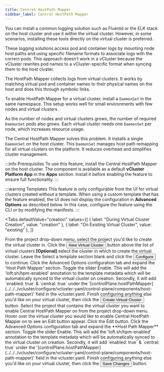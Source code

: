 ```yaml
---
title: Central HostPath Mapper
sidebar_label: Central HostPath Mapper
---
```



You can install a common logging solution such as Fluentd or the ELK stack on the host cluster and use it within the virtual cluster. However, in some scenarios, installing these tools directly on the virtual cluster is preferred.

These logging solutions access pod and container logs by mounting node host paths and using specific filename formats to associate logs with the correct pods. This approach doesn’t work in a vCluster because the vCluster rewrites pod names to a vCluster-specific format when syncing them to the host cluster.

The HostPath Mapper collects logs from virtual clusters. It works by matching virtual pod and container names to their physical names on the host and does this through symbolic links.

To enable HostPath Mapper for a virtual cluster, install a `DaemonSet` in the same namespace. This setup works well for small environments with few nodes and virtual clusters.

As the number of nodes and virtual clusters grows, the number of required `DaemonSet` pods also grows. Each virtual cluster needs one `DaemonSet` per node, which increases resource usage.

The Central HostPath Mapper solves this problem. It installs a single `DaemonSet` on the host cluster. This `DaemonSet` manages host path remapping for all virtual clusters on the platform. It reduces overhead and simplifies cluster management.

:::info Prerequisites
To use this feature, install the Central HostPath Mapper on the host cluster. The component is available as a default **vCluster Platform App** in the **Apps** section. Install it before enabling the feature to ensure full functionality.
:::

:::warning Templates
This feature is only configurable from the UI for virtual clusters created without a template. When using a custom template that has the feature enabled, the UI does not display the configuration in **Advanced Options** as described below. In this case, configure the feature using the CLI or by modifying the manifests.
:::

<Tabs
  defaultValue="creation"
  values={[
    { label: "During Virtual Cluster Creation", value: "creation" },
    { label: "On Existing Virtual Cluster", value: "existing" },
  ]}
>
  <TabItem value="creation">
    <Flow id="enable-central-hpm-virtualcluster-creation">
      <Step>
        From the project drop-down menu, select the project you'd like to create
        the virtual cluster in.
      </Step>
      <Step>
        Click the <Button>New Virtual Cluster</Button> button above the list of virtual clusters
      </Step>
      <Step>
        <b>[Optional]</b> select the cluster in which to create the virtual
        cluster.
      </Step>
      <Step>
        Leave the <Label>Select a template</Label> section blank and click the <Button>Configure</Button> to continue.
      </Step>
      <Step>
        Click the <Label>Advanced Options</Label> configuration tab and expand
        the 'Host Path Mapper' section.
      </Step>
      <Step>
        Toggle the slider <Label>Enable</Label>. This will add the
        'loft.sh/hpm-enabled' annotation to the template metadata which will be
        automatically synced to the virtual cluster on creation. Secondly, it
        will add `enabled: true` & `central: true` under the '[controlPlane.hostPathMapper](../../../vcluster/configure/vcluster-yaml/control-plane/components/host-path-mapper)' field in the vcluster.yaml.
      </Step>
      <Step>
        Finish configuring anything else you'd like on your virtual cluster,
        then click the
        <Button>Create Virtual Cluster</Button> button.
      </Step>
    </Flow>
  </TabItem>
  <TabItem value="existing">
    <Flow id="enable-central-hpm-virtualcluster-existing">
      <Step>
        Select the project that contains the virtual cluster you want to enable Central HostPath Mapper on from the project drop-down menu.
      </Step>
      <Step>
        Hover over the virtual cluster you would like to enable Central HostPath Mapper on to see an <Label>Edit</Label> button appear.
        Click the <Label>Edit</Label> button.
      </Step>
      <Step>
        Click the <Label>Advanced Options</Label> configuration tab and expand
        the **Host Path Mapper** section.
      </Step>
      <Step>
        Toggle the slider <Label>Enable</Label>. This will add the
        'loft.sh/hpm-enabled' annotation to the template metadata which will be
        automatically synced to the virtual cluster on creation. Secondly, it
        will add `enabled: true` & `central: true` under the '[controlPlane.hostPathMapper](../../../vcluster/configure/vcluster-yaml/control-plane/components/host-path-mapper)' field in the vcluster.yaml.
      </Step>
      <Step>
        Finish configuring anything else you'd like on your virtual cluster,
        then click the
        <Button>Save Changes</Button> button.
      </Step>
    </Flow>
  </TabItem>
</Tabs>

